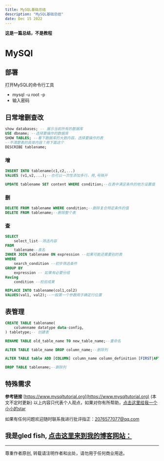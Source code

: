 ```yaml
---
title: MySQL基础总结
description: "MySQL基础总结"
date: Dec 15 2022
---
```

**这是一篇总结，不是教程**
# MySQl
## 部署
打开MySQL的命令行工具
* mysql -u root -p
* 输入密码
## 日常增删查改
```sql
show databases; -- 展示当前所有的数据库
USE dbname; --选择要操作的数据库
SHOW TABLES; --看下数据库的大致内容，选择要操作的表
--不清楚表的具体内容？用下面这个
DESCRIBE tablename;
```
### 增
```sql
INSERT INTO tablename(c1,c2,...)
VALUES (v1,v2,...);--也可以一次性添加多行，用,号隔开

UPDATE tablename SET content WHERE condition;--在表中满足条件的地方设置值
```

### 删
```sql
DELETE FROM tablename WHERE condition;--删除复合特定条件的值
DELETE FROM tablename;--删除整个表
```
### 查
```sql
SELECT 
    select_list--筛选内容
FROM
    tablename--表名
INNER JOIN tablename ON expression --如果可能还需要别的表
WHERE
    search_condition --初步筛选条件
GROUP BY 
    expression -- 如果有必要分组
Having 
    condition --检验成果
```
```sql 
REPLACE INTO tablename(col1,col2)
VALUES(val1, val2);--一般第一个参数用于确定行位置
```
## 表管理
```sql
CREATE TABLE tablename(
    columnname datatype data-config,
) tabletype;-- 创建表

RENAME TABLE old_table_name TO new_table_name;--重命名

ALTER TABLE table_name DROP column_name;--删除列

ALTER TABLE table ADD [COLUMN] column_name column_definition [FIRST|AFTER existing_colum_name];--在给定列之前或之后创建新列。

DROP TABLE tablename;--删除列
```
## 特殊需求













**参考链接**
[https://www.mysqltutorial.org](https://www.mysqltutorial.org)
(本文不定时更新)
以上内容只代表个人观点，如果对你有所帮助，[点击这里给我一个小小的star](https://github.com/gledfish/blog)

如果有任何问题欢迎随时联系我进行批评指正：2076577077@qq.com  
 
我是gled fish, [点击这里来到我的博客网站：](https://gledfish.netlify.app/)
---
---
尊重作者原创, 转载请注明作者和出处，请勿用于任何商业用途。
